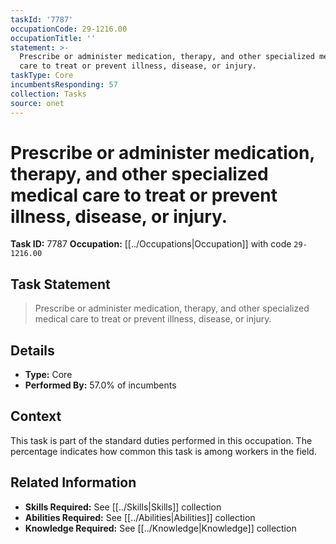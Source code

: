 ```yaml
---
taskId: '7787'
occupationCode: 29-1216.00
occupationTitle: ''
statement: >-
  Prescribe or administer medication, therapy, and other specialized medical
  care to treat or prevent illness, disease, or injury.
taskType: Core
incumbentsResponding: 57
collection: Tasks
source: onet
---
```

# Prescribe or administer medication, therapy, and other specialized medical care to treat or prevent illness, disease, or injury.

**Task ID:** 7787
**Occupation:** [[../Occupations|Occupation]] with code `29-1216.00`

## Task Statement

> Prescribe or administer medication, therapy, and other specialized medical care to treat or prevent illness, disease, or injury.

## Details

- **Type:** Core
- **Performed By:** 57.0% of incumbents

## Context

This task is part of the standard duties performed in this occupation. The percentage indicates how common this task is among workers in the field.

## Related Information

- **Skills Required:** See [[../Skills|Skills]] collection
- **Abilities Required:** See [[../Abilities|Abilities]] collection
- **Knowledge Required:** See [[../Knowledge|Knowledge]] collection
